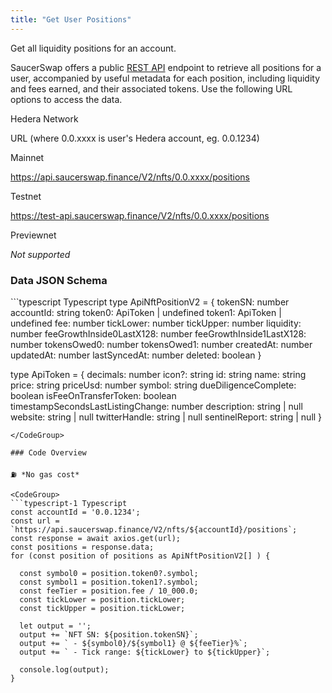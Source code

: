 ```yaml
---
title: "Get User Positions"
---
```


Get all liquidity positions for an account.

SaucerSwap offers a public [REST API](/developer/rest-api) endpoint to retrieve all positions for a user, accompanied by useful metadata for each position, including liquidity and fees earned, and their associated tokens. Use the following URL options to access the data.

Hedera Network

URL (where 0.0.xxxx is user's Hedera account, eg. 0.0.1234)

Mainnet

https://api.saucerswap.finance/V2/nfts/0.0.xxxx/positions

Testnet

https://test-api.saucerswap.finance/V2/nfts/0.0.xxxx/positions

Previewnet

*Not supported*

### Data JSON Schema

<CodeGroup>
  ```typescript Typescript
  type ApiNftPositionV2 = {
    tokenSN: number
    accountId: string
    token0: ApiToken | undefined
    token1: ApiToken | undefined
    fee: number
    tickLower: number
    tickUpper: number
    liquidity: number
    feeGrowthInside0LastX128: number
    feeGrowthInside1LastX128: number
    tokensOwed0: number
    tokensOwed1: number
    createdAt: number
    updatedAt: number
    lastSyncedAt: number
    deleted: boolean
  }

  type ApiToken = {
    decimals: number
    icon?: string
    id: string
    name: string
    price: string
    priceUsd: number
    symbol: string
    dueDiligenceComplete: boolean
    isFeeOnTransferToken: boolean
    timestampSecondsLastListingChange: number
    description: string | null
    website: string | null
    twitterHandle: string | null
    sentinelReport: string | null
  }
  ```
</CodeGroup>

### Code Overview

⛽ *No gas cost*

<CodeGroup>
  ```typescript-1 Typescript
  const accountId = '0.0.1234';
  const url = `https://api.saucerswap.finance/V2/nfts/${accountId}/positions`;  
  const response = await axios.get(url);
  const positions = response.data;
  for (const position of positions as ApiNftPositionV2[] ) {

    const symbol0 = position.token0?.symbol;
    const symbol1 = position.token1?.symbol;
    const feeTier = position.fee / 10_000.0;
    const tickLower = position.tickLower;
    const tickUpper = position.tickLower;

    let output = '';
    output += `NFT SN: ${position.tokenSN}`;
    output += ` - ${symbol0}/${symbol1} @ ${feeTier}%`;
    output += ` - Tick range: ${tickLower} to ${tickUpper}`;

    console.log(output);
  }
  ```
</CodeGroup>